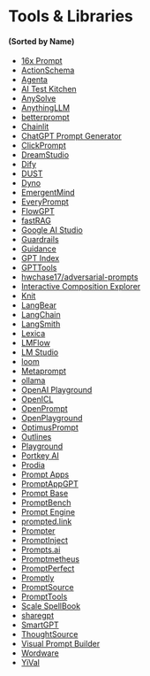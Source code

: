 # Tools & Libraries

#### (Sorted by Name)

- [16x Prompt](https://prompt.16x.engineer/)
- [ActionSchema](https://actionschema.com)
- [Agenta](https://github.com/Agenta-AI/agenta)
- [AI Test Kitchen](https://aitestkitchen.withgoogle.com)
- [AnySolve](https://www.anysolve.ai)
- [AnythingLLM](https://github.com/Mintplex-Labs/anything-llm)
- [betterprompt](https://github.com/stjordanis/betterprompt)
- [Chainlit](https://github.com/chainlit/chainlit)
- [ChatGPT Prompt Generator](https://huggingface.co/spaces/merve/ChatGPT-prompt-generator)
- [ClickPrompt](https://github.com/prompt-engineering/click-prompt)
- [DreamStudio](https://beta.dreamstudio.ai)
- [Dify](https://dify.ai/)
- [DUST](https://dust.tt)
- [Dyno](https://trydyno.com)
- [EmergentMind](https://www.emergentmind.com)
- [EveryPrompt](https://www.everyprompt.com)
- [FlowGPT](https://flowgpt.com)
- [fastRAG](https://github.com/IntelLabs/fastRAG)
- [Google AI Studio](https://ai.google.dev/)
- [Guardrails](https://github.com/ShreyaR/guardrails)
- [Guidance](https://github.com/microsoft/guidance)
- [GPT Index](https://github.com/jerryjliu/gpt_index)
- [GPTTools](https://gpttools.com/comparisontool)
- [hwchase17/adversarial-prompts](https://github.com/hwchase17/adversarial-prompts)
- [Interactive Composition Explorer](https://github.com/oughtinc/ice)
- [Knit](https://promptknit.com)
- [LangBear](https://langbear.runbear.io)
- [LangChain](https://github.com/hwchase17/langchain)
- [LangSmith](https://docs.smith.langchain.com)
- [Lexica](https://lexica.art)
- [LMFlow](https://github.com/OptimalScale/LMFlow)
- [LM Studio](https://lmstudio.ai/)
- [loom](https://github.com/socketteer/loom)
- [Metaprompt](https://metaprompt.vercel.app/?task=gpt)
- [ollama](https://github.com/jmorganca/ollama)
- [OpenAI Playground](https://beta.openai.com/playground)
- [OpenICL](https://github.com/Shark-NLP/OpenICL)
- [OpenPrompt](https://github.com/thunlp/OpenPrompt)
- [OpenPlayground](https://nat.dev/)
- [OptimusPrompt](https://www.optimusprompt.ai)
- [Outlines](https://github.com/normal-computing/outlines)
- [Playground](https://playgroundai.com)
- [Portkey AI](https://portkey.ai/)
- [Prodia](https://app.prodia.com/#/)
- [Prompt Apps](https://chatgpt-prompt-apps.com/)
- [PromptAppGPT](https://github.com/mleoking/PromptAppGPT)
- [Prompt Base](https://promptbase.com)
- [PromptBench](https://github.com/microsoft/promptbench)
- [Prompt Engine](https://github.com/microsoft/prompt-engine)
- [prompted.link](https://prompted.link)
- [Prompter](https://prompter.engineer)
- [PromptInject](https://github.com/agencyenterprise/PromptInject)
- [Prompts.ai](https://github.com/sevazhidkov/prompts-ai)
- [Promptmetheus](https://promptmetheus.com)
- [PromptPerfect](https://promptperfect.jina.ai/)
- [Promptly](https://trypromptly.com/)
- [PromptSource](https://github.com/bigscience-workshop/promptsource)
- [PromptTools](https://github.com/hegelai/prompttools)
- [Scale SpellBook](https://scale.com/spellbook)
- [sharegpt](https://sharegpt.com)
- [SmartGPT](https://getsmartgpt.com)
- [ThoughtSource](https://github.com/OpenBioLink/ThoughtSource)
- [Visual Prompt Builder](https://tools.saxifrage.xyz/prompt)
- [Wordware](https://www.wordware.ai)
- [YiVal](https://github.com/YiVal/YiVal)
